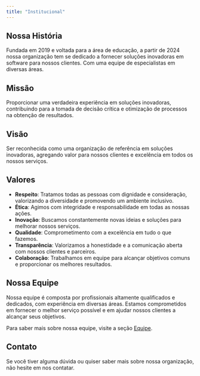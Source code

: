 ---
title: "Institucional"
---

## Nossa História

Fundada em 2019 e voltada para a área de educação, a partir de 2024 nossa organização tem se dedicado a fornecer soluções inovadoras em software para nossos clientes. Com uma equipe de especialistas em diversas áreas.

## Missão

Proporcionar uma verdadeira experiência em soluções inovadoras, contribuindo para a tomada de decisão crítica e otimização de processos na obtenção de resultados.

## Visão

Ser reconhecida como uma organização de referência em soluções inovadoras, agregando valor para nossos clientes e excelência em todos os nossos serviços.

## Valores

- **Respeito**: Tratamos todas as pessoas com dignidade e consideração, valorizando a diversidade e promovendo um ambiente inclusivo.
- **Ética**: Agimos com integridade e responsabilidade em todas as nossas ações.
- **Inovação**: Buscamos constantemente novas ideias e soluções para melhorar nossos serviços.
- **Qualidade**: Comprometimento com a excelência em tudo o que fazemos.
- **Transparência**: Valorizamos a honestidade e a comunicação aberta com nossos clientes e parceiros.
- **Colaboração**: Trabalhamos em equipe para alcançar objetivos comuns e proporcionar os melhores resultados.

## Nossa Equipe

Nossa equipe é composta por profissionais altamente qualificados e dedicados, com experiência em diversas áreas. Estamos comprometidos em fornecer o melhor serviço possível e em ajudar nossos clientes a alcançar seus objetivos.

Para saber mais sobre nossa equipe, visite a seção [Equipe](equipe.qmd).

## Contato

Se você tiver alguma dúvida ou quiser saber mais sobre nossa organização, não hesite em nos contatar.
